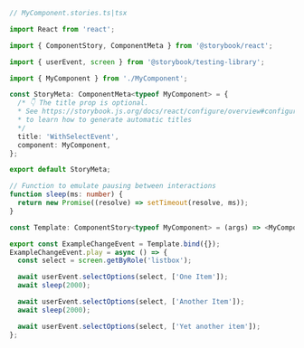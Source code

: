 ```ts
// MyComponent.stories.ts|tsx

import React from 'react';

import { ComponentStory, ComponentMeta } from '@storybook/react';

import { userEvent, screen } from '@storybook/testing-library';

import { MyComponent } from './MyComponent';

const StoryMeta: ComponentMeta<typeof MyComponent> = {
  /* 👇 The title prop is optional.
  * See https://storybook.js.org/docs/react/configure/overview#configure-story-loading
  * to learn how to generate automatic titles
  */
  title: 'WithSelectEvent',
  component: MyComponent,
};

export default StoryMeta;

// Function to emulate pausing between interactions
function sleep(ms: number) {
  return new Promise((resolve) => setTimeout(resolve, ms));
}

const Template: ComponentStory<typeof MyComponent> = (args) => <MyComponent {...args} />;

export const ExampleChangeEvent = Template.bind({});
ExampleChangeEvent.play = async () => {
  const select = screen.getByRole('listbox');

  await userEvent.selectOptions(select, ['One Item']);
  await sleep(2000);

  await userEvent.selectOptions(select, ['Another Item']);
  await sleep(2000);

  await userEvent.selectOptions(select, ['Yet another item']);
};
```